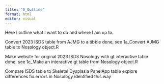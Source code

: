 ```yaml
---
title: "0_Outline"
format: html
editor: visual
---
```

Here I outline what I want to do and where I am up to.

Convert 2023 ISDS table from AJMG to a tibble
done, see 1a_Convert AJMG table to Nosology object.R

Make website for original 2023 ISDS Nosology with gt interactive table
done, see 1c_Make an interactive gt table from Nosology object.R

Compare ISDS table to Skeletal Dysplasia PanelApp table
explore differences
fix errors in Nosology identified this way


